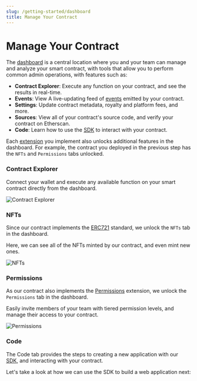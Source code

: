 ```yaml
---
slug: /getting-started/dashboard
title: Manage Your Contract
---
```



# Manage Your Contract

The [dashboard](/dashboard) is a central location where you and your team can manage and analyze your smart contract,
with tools that allow you to perform common admin operations, with features such as:

- **Contract Explorer**: Execute any function on your contract, and see the results in real-time.
- **Events**: View A live-updating feed of [events](https://docs.soliditylang.org/en/v0.8.17/contracts.html#events) emitted by your contract.
- **Settings**: Update contract metadata, royalty and platform fees, and more.
- **Sources**: View all of your contract's source code, and verify your contract on Etherscan.
- **Code**: Learn how to use the [SDK](/sdk) to interact with your contract.

Each [extension](/contractkit/features) you implement also unlocks additional features in the dashboard. For example,
the contract you deployed in the previous step has the `NFTs` and `Permissions` tabs unlocked.

### Contract Explorer

Connect your wallet and execute any available function on your smart contract directly from the dashboard.

![Contract Explorer](./assets/explorer.png)

### NFTs

Since our contract implements the [ERC721](/contractkit/interfaces/erc721) standard, we unlock the `NFTs` tab in the dashboard.

Here, we can see all of the NFTs minted by our contract, and even mint new ones.

![NFTs](./assets/nfts-tab.png)

### Permissions

As our contract also implements the [Permissions](/contractkit/extension-contracts/permissions) extension, we unlock the `Permissions` tab in the dashboard.

Easily invite members of your team with tiered permission levels, and manage their access to your contract.

![Permissions](./assets/permissions-tab.png)

### Code

The Code tab provides the steps to creating a new application with our [SDK](/sdk), and interacting with your contract.

Let's take a look at how we can use the SDK to build a web application next:

<div className="row" style={{ marginBottom: 16 }}>
  <div className="col col--12" style={{ padding: 8, paddingBottom: 0 }}>
    <QuickstartCard
      name="Next Up: Build An Application with the SDK"
      link="/getting-started/apps"
      image="/assets/product/sdk.png"
    />
  </div>
</div>
